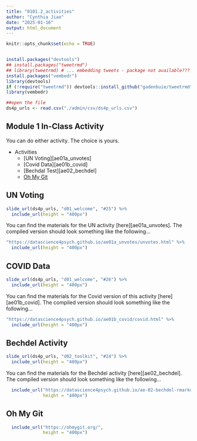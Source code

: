 ```yaml
---
title: "0101.2_activities"
author: "Cynthia Jiao"
date: "2025-01-16"
output: html_document
---
```


```r
knitr::opts_chunk$set(echo = TRUE)


install.packages("devtools")
## install.packages("tweetrmd") 
## library(tweetrmd) # ... embedding tweets - package not available???
install.packages("vembedr")
library(devtools)
if (!require("tweetrmd")) devtools::install_github("gadenbuie/tweetrmd")
library(vembedr)

##open the file
ds4p_urls <- read.csv("./admin/csv/ds4p_urls.csv")
```


## Module 1 In-Class Activity

You can do either activity. The choice is yours.

* Activities
  * [UN Voting][ae01a_unvotes]
  * [Covid Data][ae01b_covid]
  * [Bechdal Test][ae02_bechdel]
  * [Oh My Git](https://ohmygit.org/)

## UN Voting

```r
slide_url(ds4p_urls, "d01_welcome", "#25") %>%
  include_url(height = "400px")
```

You can find the materials for the UN activity [here][ae01a_unvotes]. The compiled version should look something like the following...

```r
"https://datascience4psych.github.io/ae01a_unvotes/unvotes.html" %>%
  include_url(height = "400px")
```

## COVID Data

```r
slide_url(ds4p_urls, "d01_welcome", "#26") %>%
  include_url(height = "400px")
```

You can find the materials for the Covid version of this activity [here][ae01b_covid]. The compiled version should look something like the following...

```r
"https://datascience4psych.github.io/ae01b_covid/covid.html" %>%
  include_url(height = "400px")

```

## Bechdel Activity

```r
slide_url(ds4p_urls, "d02_toolkit", "#24") %>%
  include_url(height = "400px")
```

You can find the materials for the Bechdel activity [here][ae02_bechdel]. The compiled version should look something like the following...

```r
  include_url("https://datascience4psych.github.io/ae-02-bechdel-rmarkdown/bechdel.html",
              height = "400px")
```

## Oh My Git

```r
  include_url("https://ohmygit.org/",
              height = "400px")
```

